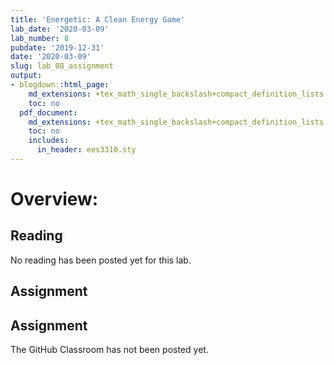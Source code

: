 ```yaml
---
title: 'Energetic: A Clean Energy Game'
lab_date: '2020-03-09'
lab_number: 8
pubdate: '2019-12-31'
date: '2020-03-09'
slug: lab_08_assignment
output:
- blogdown::html_page:
    md_extensions: +tex_math_single_backslash+compact_definition_lists
    toc: no
  pdf_document:
    md_extensions: +tex_math_single_backslash+compact_definition_lists
    toc: no
    includes:
      in_header: ees3310.sty
---
```


# Overview:

## Reading

No reading has been posted yet for this lab.

## Assignment

## Assignment

The GitHub Classroom has not been posted yet.
